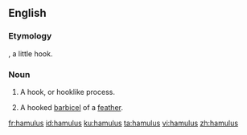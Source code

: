 ==English==

===Etymology===
{{etyl|la|en}}, a little hook.

===Noun===
{{en-noun|hamuli}}

# {{context|anatomy|lang=en}} A hook, or hooklike process.
# {{context|zoology|lang=en}} A hooked [[barbicel]] of a [[feather]].

[[fr:hamulus]]
[[id:hamulus]]
[[ku:hamulus]]
[[ta:hamulus]]
[[vi:hamulus]]
[[zh:hamulus]]